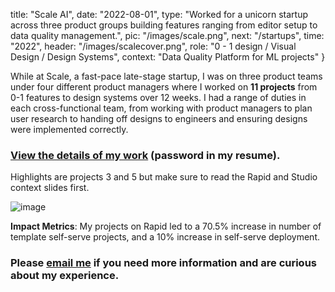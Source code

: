   title: "Scale AI",
  date: "2022-08-01",
  type: "Worked for a unicorn startup across three product groups building features ranging from editor setup to data quality management.",
  pic: "/images/scale.png",
  next: "/startups",
  time: "2022",
  header: "/images/scalecover.png",
  role: "0 - 1 design / Visual Design / Design Systems",
  context: "Data Quality Platform for ML projects"
}



While at Scale, a fast-pace late-stage startup, I was on three product teams under four different product managers where I worked on **11 projects** from 0-1 features to design systems over 12 weeks. I had a range of duties in each cross-functional team, from working with product managers to plan user research to handing off designs to engineers and ensuring designs were implemented correctly.

### [View the details of my work](https://www.figma.com/proto/czej4B70ewj3tUa9nQxRun/Scale-Case-%5BPublic%5D?page-id=3%3A70&node-id=102-5784&node-type=canvas&viewport=360%2C165%2C0.02&t=DA0SbtDXpTkAN21c-1&scaling=min-zoom&content-scaling=fixed&starting-point-node-id=102%3A5784&show-proto-sidebar=1) (password in my resume).

Highlights are projects 3 and 5 but make sure to read the Rapid and Studio context slides first.

![image](images/examples1.png)

**Impact Metrics**: My projects on Rapid led to a 70.5% increase in number of template self-serve projects, and a 10% increase in self-serve deployment.


### Please [email me](mailto:cliu55567@gmail.com) if you need more information and are curious about my experience.
